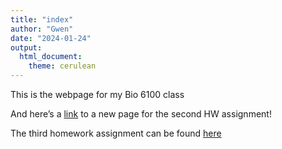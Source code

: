 ```yaml
---
title: "index"
author: "Gwen"
date: "2024-01-24"
output: 
  html_document: 
    theme: cerulean
---
```


This is the webpage for my Bio 6100 class

And here's a [link](newpage.html) to a new page for the second HW assignment!

The third homework assignment can be found [here](/Users/gwen/Documents/GitHub/Bio6100/Homework/Homework3.md)

